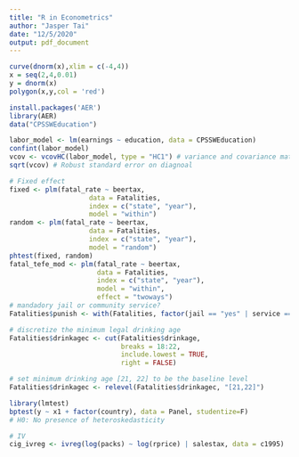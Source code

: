 ```yaml
---
title: "R in Econometrics"
author: "Jasper Tai"
date: "12/5/2020"
output: pdf_document
---
```


```r
curve(dnorm(x),xlim = c(-4,4))
x = seq(2,4,0.01)
y = dnorm(x)
polygon(x,y,col = 'red')
```

```r
install.packages('AER')
library(AER)
data("CPSSWEducation")
```

```r
labor_model <- lm(earnings ~ education, data = CPSSWEducation)
confint(labor_model)
vcov <- vcovHC(labor_model, type = "HC1") # variance and covariance matix
sqrt(vcov) # Robust standard error on diagnoal
```

```r
# Fixed effect
fixed <- plm(fatal_rate ~ beertax, 
                    data = Fatalities,
                    index = c("state", "year"), 
                    model = "within")
random <- plm(fatal_rate ~ beertax, 
                    data = Fatalities,
                    index = c("state", "year"), 
                    model = "random")
phtest(fixed, random)
fatal_tefe_mod <- plm(fatal_rate ~ beertax, 
                      data = Fatalities,
                      index = c("state", "year"), 
                      model = "within", 
                      effect = "twoways")
# mandadory jail or community service?
Fatalities$punish <- with(Fatalities, factor(jail == "yes" | service == "yes", labels = c("no", "yes")))

# discretize the minimum legal drinking age
Fatalities$drinkagec <- cut(Fatalities$drinkage,
                            breaks = 18:22, 
                            include.lowest = TRUE, 
                            right = FALSE)

# set minimum drinking age [21, 22] to be the baseline level
Fatalities$drinkagec <- relevel(Fatalities$drinkagec, "[21,22]")

library(lmtest)
bptest(y ~ x1 + factor(country), data = Panel, studentize=F)
# H0: No presence of heteroskedasticity

# IV
cig_ivreg <- ivreg(log(packs) ~ log(rprice) | salestax, data = c1995)
                          
```
